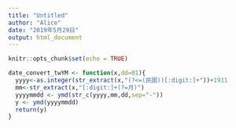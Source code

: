 ```yaml
---
title: "Untitled"
author: "Alice"
date: "2019年5月29日"
output: html_document
---
```


```r
knitr::opts_chunk$set(echo = TRUE)
```

```r
date_convert_twYM <- function(x,dd=01){
  yyyy<-as.integer(str_extract(x,"(?<=(民國))[:digit:]+"))+1911
  mm<-str_extract(x,"[:digit:]+(?=月)")
  yyyymmdd <- ymd(str_c(yyyy,mm,dd,sep="-"))
  y <- ymd(yyyymmdd)
  return(y)
}
```

